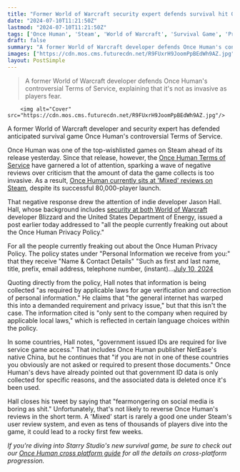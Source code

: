 ```yaml
---
title: "Former World of Warcraft security expert defends survival hit Once Human's unpopular privacy policy: 'fearmongering on social media is boring as s***'"
date: "2024-07-10T11:21:50Z"
lastmod: "2024-07-10T11:21:50Z"
tags: ['Once Human', 'Steam', 'World of Warcraft', 'Survival Game', 'Privacy Policy', 'Terms of Service', 'Security Expert', 'Indie Developer', 'Jason Hall', 'NetEase', 'Blizzard', 'United States Department of Energy']
draft: false
summary: "A former World of Warcraft developer defends Once Human's controversial Terms of Service, explaining that it's not as invasive as players fear."
images: ["https://cdn.mos.cms.futurecdn.net/R9FUxrH9JoomPpBEdWh9AZ.jpg"]
layout: PostSimple
---
```

> A former World of Warcraft developer defends Once Human's controversial Terms of Service, explaining that it's not as invasive as players fear.


        <img alt="Cover" src="https://cdn.mos.cms.futurecdn.net/R9FUxrH9JoomPpBEdWh9AZ.jpg"/>
        
A former World of Warcraft developer and security expert has defended anticipated survival game Once Human's controversial Terms of Service.

Once Human was one of the top-wishlisted games on Steam ahead of its release yesterday. Since that release, however, the [<u>Once Human Terms of Service</u>](https://www.gamesradar.com/games/survival/as-once-human-terms-of-service-fuel-a-flood-of-negative-reviews-the-survival-games-devs-say-theyll-only-ask-for-your-government-id-on-special-occasions/) have garnered a lot of attention, sparking a wave of negative reviews over criticism that the amount of data the game collects is too invasive. As a result, [<u>Once Human currently sits at 'Mixed' reviews on Steam</u>](https://www.gamesradar.com/games/survival/steam-chart-topping-survival-game-once-human-has-launched-to-mixed-reviews-but-its-biggest-problem-has-been-solved-in-the-first-hour/), despite its successful 80,000-player launch.

That negative response drew the attention of indie developer Jason Hall. Hall, whose background includes [security at both World of Warcraft](https://www.gamesradar.com/former-mmo-dev-reveals-the-random-mundane-object-that-stopped-world-of-warcrafts-first-bots-in-their-tracks/) developer Blizzard and the United States Department of Energy, issued a post earlier today addressed to "all the people currently freaking out about the Once Human Privacy Policy."

For all the people currently freaking out about the Once Human Privacy Policy. The policy states under "Personal Information we receive from you:" that they receive "Name & Contact Details" "Such as first and last name, title, prefix, email address, telephone number, (instant)…[July 10, 2024](https://twitter.com/PirateSoftware/status/1810952269283868895)

Quoting directly from the policy, Hall notes that information is being collected "as required by applicable laws for age verification and correction of personal information." He claims that "the general internet has warped this into a demanded requirement and privacy issue," but that this isn't the case. The information cited is "only sent to the company when required by applicable local laws," which is reflected in certain language choices within the policy.

In some countries, Hall notes, "government issued IDs are required for live service game access." That includes Once Human publisher NetEase's native China, but he continues that "if you are not in one of these countries you obviously are not asked or required to present those documents." Once Human's devs have already pointed out that government ID data is only collected for specific reasons, and the associated data is deleted once it's been used.

Hall closes his tweet by saying that "fearmongering on social media is boring as shit." Unfortunately, that's not likely to reverse Once Human's reviews in the short term. A 'Mixed' start is rarely a good one under Steam's user review system, and even as tens of thousands of players dive into the game, it could lead to a rocky first few weeks.

*If you're diving into Starry Studio's new survival game, be sure to check out our *[<em>Once Human cross platform guide</em>](https://www.gamesradar.com/games/survival/once-human-cross-platform/)* for all the details on cross-platform progression.*
        